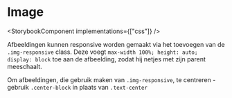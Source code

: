 
# Image

<StorybookComponent implementations={["css"]} />

Afbeeldingen kunnen responsive worden gemaakt via het toevoegen van de `.img-responsive` class. Deze voegt `max-width 100%; height: auto; display: block` toe aan de afbeelding, zodat hij netjes met zijn parent meeschaalt.

Om afbeeldingen, die gebruik maken van `.img-responsive`, te centreren - gebruik `.center-block` in plaats van `.text-center`
